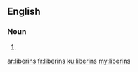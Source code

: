 ==English==

===Noun===
{{head|en|plural}}

# {{plural of|liberin|lang=en}}

[[ar:liberins]]
[[fr:liberins]]
[[ku:liberins]]
[[my:liberins]]